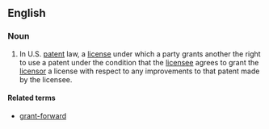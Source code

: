 ==English==
===Noun===
{{en-noun|sg=[[grant]]-[[back]]}}
# {{law}} In U.S. [[patent]] law, a [[license]] under which a party grants another the right to use a patent under the condition that the [[licensee]] agrees to grant the [[licensor]] a license with respect to any improvements to that patent made by the licensee.

====Related terms====
*[[grant-forward]]